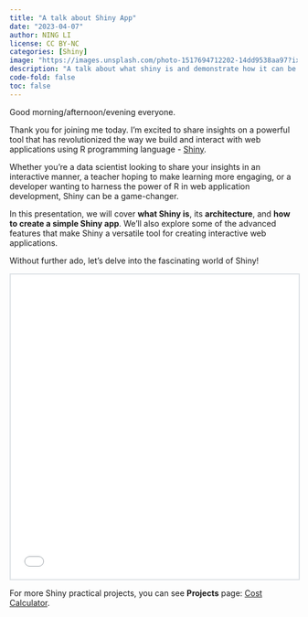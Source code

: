 ```yaml
---
title: "A talk about Shiny App"
date: "2023-04-07"
author: NING LI
license: CC BY-NC
categories: [Shiny]
image: "https://images.unsplash.com/photo-1517694712202-14dd9538aa97?ixlib=rb-4.0.3&ixid=MnwxMjA3fDB8MHxzZWFyY2h8NzN8fGFwcCUyMGFuZCUyMGNvZGV8ZW58MHx8MHx8&auto=format&fit=crop&w=500&q=60"
description: "A talk about what shiny is and demonstrate how it can be used to create a functional app."
code-fold: false 
toc: false
---
```


Good morning/afternoon/evening everyone. 

Thank you for joining me today. I'm excited to share insights on a powerful tool that has revolutionized the way we build and interact with web applications using R programming language - [Shiny](https://shiny.posit.co/). 

Whether you're a data scientist looking to share your insights in an interactive manner, a teacher hoping to make learning more engaging, or a developer wanting to harness the power of R in web application development, Shiny can be a game-changer. 

In this presentation, we will cover **what Shiny is**, its **architecture**, and **how to create a simple Shiny app**. We'll also explore some of the advanced features that make Shiny a versatile tool for creating interactive web applications. 

Without further ado, let's delve into the fascinating world of Shiny!

```{=html}
<iframe width="100%" height="533px" style="border:2px solid #dee2e6;" src="/chalkboard/Introduction_to_Shiny.html"></iframe>
```

For more Shiny practical projects, you can see **Projects** page: [Cost Calculator](/projects/shiny/2023/04/05/costcalculator.qmd).